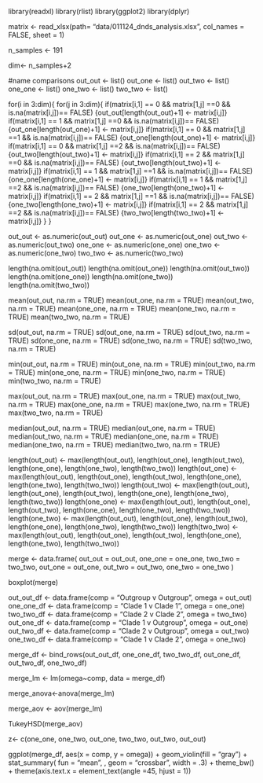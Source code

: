 library(readxl)
library(rlist)
library(ggplot2)
library(dplyr)

matrix <- read_xlsx(path= "data/011124_dnds_analysis.xlsx", col_names = FALSE, sheet = 1)

n_samples <- 191

dim<- n_samples+2

#name comparisons
out_out <- list()
out_one <- list()
out_two <- list()
one_one <- list()
one_two <- list()
two_two <- list()

for(i in 3:dim){
  for(j in 3:dim){
  if(matrix[i,1] == 0 && matrix[1,j] ==0 && is.na(matrix[i,j])== FALSE) {out_out[length(out_out)+1] <- matrix[i,j]}
  if(matrix[i,1] == 1 && matrix[1,j] ==0 && is.na(matrix[i,j])== FALSE) {out_one[length(out_one)+1] <- matrix[i,j]}
  if(matrix[i,1] == 0 && matrix[1,j] ==1 && is.na(matrix[i,j])== FALSE) {out_one[length(out_one)+1] <- matrix[i,j]}
  if(matrix[i,1] == 0 && matrix[1,j] ==2 && is.na(matrix[i,j])== FALSE) {out_two[length(out_two)+1] <- matrix[i,j]}
  if(matrix[i,1] == 2 && matrix[1,j] ==0 && is.na(matrix[i,j])== FALSE) {out_two[length(out_two)+1] <- matrix[i,j]}
  if(matrix[i,1] == 1 && matrix[1,j] ==1 && is.na(matrix[i,j])== FALSE) {one_one[length(one_one)+1] <- matrix[i,j]}
  if(matrix[i,1] == 1 && matrix[1,j] ==2 && is.na(matrix[i,j])== FALSE) {one_two[length(one_two)+1] <- matrix[i,j]}
  if(matrix[i,1] == 2 && matrix[1,j] ==1 && is.na(matrix[i,j])== FALSE) {one_two[length(one_two)+1] <- matrix[i,j]}
  if(matrix[i,1] == 2 && matrix[1,j] ==2 && is.na(matrix[i,j])== FALSE) {two_two[length(two_two)+1] <- matrix[i,j]}
}
}

out_out <- as.numeric(out_out)
out_one <- as.numeric(out_one)
out_two <- as.numeric(out_two)
one_one <- as.numeric(one_one)
one_two <- as.numeric(one_two)
two_two <- as.numeric(two_two)

length(na.omit(out_out))
length(na.omit(out_one))
length(na.omit(out_two))
length(na.omit(one_one))
length(na.omit(one_two))
length(na.omit(two_two))


mean(out_out, na.rm = TRUE)
mean(out_one, na.rm = TRUE)
mean(out_two, na.rm = TRUE)
mean(one_one, na.rm = TRUE)
mean(one_two, na.rm = TRUE)
mean(two_two, na.rm = TRUE)

sd(out_out, na.rm = TRUE)
sd(out_one, na.rm = TRUE)
sd(out_two, na.rm = TRUE)
sd(one_one, na.rm = TRUE)
sd(one_two, na.rm = TRUE)
sd(two_two, na.rm = TRUE)

min(out_out, na.rm = TRUE)
min(out_one, na.rm = TRUE)
min(out_two, na.rm = TRUE)
min(one_one, na.rm = TRUE)
min(one_two, na.rm = TRUE)
min(two_two, na.rm = TRUE)

max(out_out, na.rm = TRUE)
max(out_one, na.rm = TRUE)
max(out_two, na.rm = TRUE)
max(one_one, na.rm = TRUE)
max(one_two, na.rm = TRUE)
max(two_two, na.rm = TRUE)

median(out_out, na.rm = TRUE)
median(out_one, na.rm = TRUE)
median(out_two, na.rm = TRUE)
median(one_one, na.rm = TRUE)
median(one_two, na.rm = TRUE)
median(two_two, na.rm = TRUE)


length(out_out) <- max(length(out_out), length(out_one), length(out_two), length(one_one), length(one_two), length(two_two))
length(out_one) <- max(length(out_out), length(out_one), length(out_two), length(one_one), length(one_two), length(two_two))
length(out_two) <- max(length(out_out), length(out_one), length(out_two), length(one_one), length(one_two), length(two_two))
length(one_one) <- max(length(out_out), length(out_one), length(out_two), length(one_one), length(one_two), length(two_two))
length(one_two) <- max(length(out_out), length(out_one), length(out_two), length(one_one), length(one_two), length(two_two))
length(two_two) <- max(length(out_out), length(out_one), length(out_two), length(one_one), length(one_two), length(two_two))

merge <- data.frame(
  out_out = out_out,
  one_one = one_one,
  two_two = two_two,
  out_one = out_one,
  out_two = out_two,
  one_two = one_two
)

boxplot(merge)

out_out_df <- data.frame(comp = "Outgroup v Outgroup", omega = out_out)
one_one_df <- data.frame(comp = "Clade 1 v Clade 1", omega = one_one)
two_two_df <- data.frame(comp = "Clade 2 v Clade 2", omega = two_two)
out_one_df <- data.frame(comp = "Clade 1 v Outgroup", omega = out_one)
out_two_df <- data.frame(comp = "Clade 2 v Outgroup", omega = out_two)
one_two_df <- data.frame(comp = "Clade 1 v Clade 2", omega = one_two)

merge_df <- bind_rows(out_out_df, one_one_df, two_two_df, out_one_df, out_two_df, one_two_df)

merge_lm <- lm(omega~comp, data = merge_df)

merge_anova<-anova(merge_lm)

merge_aov <- aov(merge_lm)

TukeyHSD(merge_aov)

z<- c(one_one, one_two, out_one, two_two, out_two, out_out)

ggplot(merge_df, aes(x = comp, y = omega)) + geom_violin(fill = "gray") + stat_summary( fun = "mean", , geom = "crossbar", width = .3) + theme_bw() + theme(axis.text.x = element_text(angle =45, hjust = 1))


